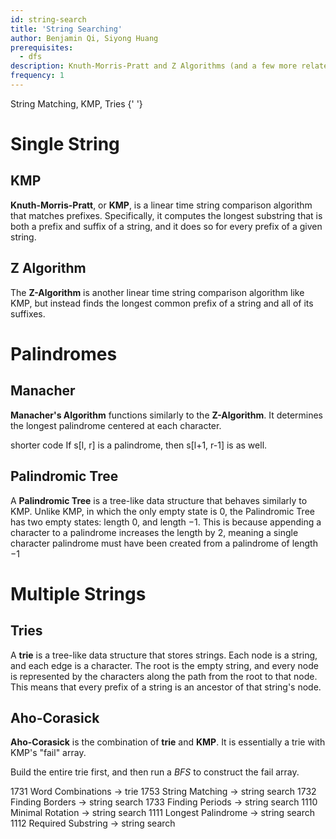 ```yaml
---
id: string-search
title: 'String Searching'
author: Benjamin Qi, Siyong Huang
prerequisites:
  - dfs
description: Knuth-Morris-Pratt and Z Algorithms (and a few more related topics).
frequency: 1
---
```




<Resources>
	<Resource source="CPC" title="11 - Strings" url="11_strings">
		String Matching, KMP, Tries
	</Resource>
	<Resource source="CP2" title="6.4 - String Matching">
		{' '}
	</Resource>
</Resources>

# Single String

## KMP

**Knuth-Morris-Pratt**, or **KMP**, is a linear time string comparison algorithm that matches prefixes. Specifically, it computes the longest substring that is both a prefix and suffix of a string, and it does so for every prefix of a given string.

<Resources>
	<Resource
		source="cp-algo"
		title="Prefix Function"
		url="string/prefix-function.html"
	></Resource>
	<Resource source="PAPS" title="14.2 - String Matching"></Resource>
	<Resource
		source="GFG"
		title="KMP Algorithm"
		url="searching-for-patterns-set-2-kmp-algorithm"
	></Resource>
	<Resource
		source="TC"
		title="String Searching"
		url="introduction-to-string-searching-algorithms"
	></Resource>
</Resources>

<Problems problems={problems.KMP} />

## Z Algorithm

The **Z-Algorithm** is another linear time string comparison algorithm like KMP, but instead finds the longest common prefix of a string and all of its suffixes.

<Resources>
	<Resource
		source="cp-algo"
		title="Z Function"
		url="string/z-function.html"
	></Resource>
	<Resource source="CPH" title="26.4 - Z-algorithm"></Resource>
	<Resource source="CF" title="Z Algorithm" url="3107"></Resource>
</Resources>

<Problems problems={problems.Z} />

# Palindromes

## Manacher

<FocusProblem problem={problems.manacherFocus} />

**Manacher's Algorithm** functions similarly to the **Z-Algorithm**. It determines the longest palindrome centered at each character.

<Resources>
	<Resource
		source="HR"
		title="Manacher's Algorithm"
		url="https://www.hackerrank.com/topics/manachers-algorithm"
	></Resource>
	<Resource
		source="CF"
		title="adamant - Manacher's algorithm and code readability"
		url="12143"
		starred
	>
		shorter code
	</Resource>
	<Resource
		source="cp-algo"
		title="Manacher's Algorithm"
		url="string/manacher.html"
	></Resource>
</Resources>

<Info title="Don't Forget!">
	If s[l, r] is a palindrome, then s[l+1, r-1] is as well.
</Info>

<Problems problems={problems.mana} />

## Palindromic Tree

A **Palindromic Tree** is a tree-like data structure that behaves similarly to KMP. Unlike KMP, in which the only empty state is $0$, the Palindromic Tree has two empty states: length $0$, and length $-1$. This is because appending a character to a palindrome increases the length by $2$, meaning a single character palindrome must have been created from a palindrome of length $-1$

<Resources>
	<Resource source="CF" title="adamant - Palindromic Tree" url="13959" />
	<Resource
		source="adilet.org"
		title="Palindromic Tree"
		url="http://adilet.org/blog/palindromic-tree/"
	/>
</Resources>

<Problems problems={problems.pal} />

# Multiple Strings

## Tries

A **trie** is a tree-like data structure that stores strings. Each node is a string, and each edge is a character. The root is the empty string, and every node is represented by the characters along the path from the root to that node. This means that every prefix of a string is an ancestor of that string's node.

<Resources>
	<Resource source="CPH" title="26.2"></Resource>
	<Resource source="CF" title="Algorithm Gym" url="15729"></Resource>
	<Resource source="PAPS" title="14.1 - Tries"></Resource>
</Resources>

<Problems problems={problems.trie} />

## Aho-Corasick

**Aho-Corasick** is the combination of **trie** and **KMP**. It is essentially a trie with KMP's "fail" array.

<Warning>

Build the entire trie first, and then run a _BFS_ to construct the fail array.

</Warning>

<Resources>
	<Resource
		source="cp-algo"
		title="Aho Corasick"
		url="string/aho_corasick.html"
	></Resource>
	<Resource source="CF" title="adamant - Aho-Corasick" url="14854"></Resource>
	<Resource
		source="GFG"
		title="Aho-Corasick for Pattern Searching"
		url="aho-corasick-algorithm-pattern-searching"
	></Resource>
</Resources>

<Problems problems={problems.aho} />

<IncompleteSection>

1731 Word Combinations -> trie 1753 String Matching -> string search 1732 Finding Borders -> string search 1733 Finding Periods -> string search 1110 Minimal Rotation -> string search 1111 Longest Palindrome -> string search 1112 Required Substring -> string search

</IncompleteSection>
